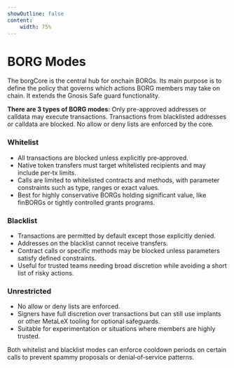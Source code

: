```yaml
---
showOutline: false
content: 
    width: 75%
---
```



# BORG Modes

The borgCore is the central hub for onchain BORGs. Its main purpose is to define the policy that governs which actions BORG members may take on chain. It extends the Gnosis Safe guard functionality.

<CardGrid>

**There are 3 types of BORG modes:**
    <Card
      title="Whitelist"
      link="/borg/borg-modes/whitelist"
    >
      <span>
        Only pre-approved addresses or calldata may execute transactions.
      </span>
    </Card>
      <Card
      title="Blacklist"
      link="/borg/borg-modes/blacklist"
    >
      <span>
        Transactions from blacklisted addresses or calldata are blocked.
      </span>
    </Card>
    <Card title="Unrestricted" link="/borg/borg-modes/unrestricted">
      <span>
        No allow or deny lists are enforced by the core.
      </span>
  </Card>
</CardGrid>

### Whitelist

- All transactions are blocked unless explicitly pre‑approved.
- Native token transfers must target whitelisted recipients and may include per‑tx limits.
- Calls are limited to whitelisted contracts and methods, with parameter constraints such as type, ranges or exact values.
- Best for highly conservative BORGs holding significant value, like finBORGs or tightly controlled grants programs.

### Blacklist

- Transactions are permitted by default except those explicitly denied.
- Addresses on the blacklist cannot receive transfers.
- Contract calls or specific methods may be blocked unless parameters satisfy defined constraints.
- Useful for trusted teams needing broad discretion while avoiding a short list of risky actions.

### Unrestricted

- No allow or deny lists are enforced.
- Signers have full discretion over transactions but can still use implants or other MetaLeX tooling for optional safeguards.
- Suitable for experimentation or situations where members are highly trusted.

Both whitelist and blacklist modes can enforce cooldown periods on certain calls to prevent spammy proposals or denial‑of‑service patterns.
